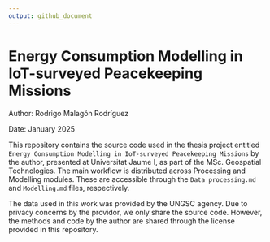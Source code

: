 ```yaml
---
output: github_document
---
```


# Energy Consumption Modelling in IoT-surveyed Peacekeeping Missions

Author: Rodrigo Malagón Rodríguez

Date: January 2025

This repository contains the source code used in the thesis project entitled
`Energy Consumption Modelling in IoT-surveyed Peacekeeping Missions` by the author, presented at Universitat Jaume I, as part of the MSc. Geospatial Technologies. The main workflow is distributed across Processing and Modelling modules. These are accessible through the `Data processing.md` and `Modelling.md` files, respectively.

The data used in this work was provided by the UNGSC agency. Due to privacy concerns by the providor, we only share the source code. However, the methods and code by the author are shared through the license provided in this repository. 

